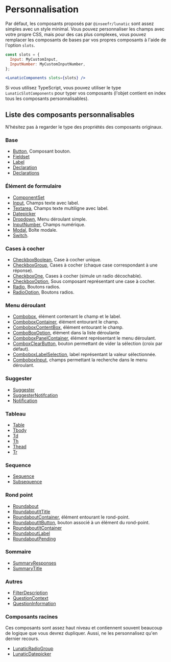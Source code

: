 # Personnalisation

Par défaut, les composants proposés par `@inseefr/lunatic` sont assez simples avec un style minimal. Vous pouvez personnaliser les champs avec votre propre CSS, mais pour des cas plus complexes, vous pouvez remplacer les composants de bases par vos propres composants à l'aide de l'option `slots`.

```jsx
const slots = {
  Input: MyCustomInput,
  InputNumber: MyCustomInputNumber,
};

<LunaticComponents slots={slots} />
```

Si vous utilisez TypeScript, vous pouvez utiliser le type `LunaticSlotComponents` pour typer vos composants (l'objet contient en index tous les composants personnalisables).

## Liste des composants personnalisables

N'hésitez pas à regarder le type des propriétés des composants originaux.

### Base

- [Button](https://github.com/InseeFr/Lunatic/blob/2.7/src/components/button/lunatic-button.tsx), Composant bouton.
- [Fieldset](https://github.com/InseeFr/Lunatic/blob/2.7/src/components/commons/components/fieldset.tsx)
- [Label](https://github.com/InseeFr/Lunatic/blob/2.7/src/components/commons/components/label/label.tsx)
- [Declaration](https://github.com/InseeFr/Lunatic/blob/2.7/src/components/declarations/declaration.tsx)
- [Declarations](https://github.com/InseeFr/Lunatic/blob/2.7/src/components/declarations/declarations.tsx)

### Élément de formulaire

- [ComponentSet](https://github.com/InseeFr/Lunatic/blob/2.7/src/components/component-set/html/component-set.tsx)
- [Input](https://github.com/InseeFr/Lunatic/blob/2.7/src/components/input/html/input.tsx), Champs texte avec label.
- [Textarea](https://github.com/InseeFr/Lunatic/blob/2.7/src/components/textarea/html/textarea.tsx), Champs texte multiligne avec label.
- [Datepicker](https://github.com/InseeFr/Lunatic/blob/2.7/src/components/datepicker/html/datepicker.tsx)
- [Dropdown](https://github.com/InseeFr/Lunatic/blob/2.7/src/components/dropdown/html/dropdown.tsx), Menu déroulant simple.
- [InputNumber](https://github.com/InseeFr/Lunatic/blob/2.7/src/components/input-number/html/input-number.tsx), Champs numérique.
- [Modal](https://github.com/InseeFr/Lunatic/blob/2.7/src/components/modal/html/modal.tsx), Boîte modale.
- [Switch](https://github.com/InseeFr/Lunatic/blob/2.7/src/components/switch/html/switch.tsx).

### Cases à cocher

- [CheckboxBoolean](https://github.com/InseeFr/Lunatic/blob/2.7/src/components/checkbox/checkbox-boolean/html/checkbox-boolean.tsx), Case à cocher unique.
- [CheckboxGroup](https://github.com/InseeFr/Lunatic/blob/2.7/src/components/checkbox/checkbox-group/html/checkbox-group.tsx), Cases à cocher (chaque case correspondant à une réponse).
- [CheckboxOne](https://github.com/InseeFr/Lunatic/blob/2.7/src/components/checkbox/checkbox-one/html/checkbox-one.tsx), Cases à cocher (simule un radio décochable).
- [CheckboxOption](https://github.com/InseeFr/Lunatic/blob/2.7/src/components/checkbox/commons/checkbox-option.tsx), Sous composant représentant une case à cocher.
- [Radio](https://github.com/InseeFr/Lunatic/blob/2.7/src/components/radio/html/radio-group.tsx), Boutons radios.
- [RadioOption](https://github.com/InseeFr/Lunatic/blob/2.7/src/components/radio/html/radio-option.tsx), Boutons radios.

### Menu déroulant

- [Combobox](https://github.com/InseeFr/Lunatic/blob/2.7/src/components/commons/components/combo-box/combo-box.tsx), élément contenant le champ et le label.
- [ComboboxContainer](https://github.com/InseeFr/Lunatic/blob/2.7/src/components/commons/components/combo-box/combo-box-container.tsx), élément entourant le champ.
- [ComboboxContentBox](https://github.com/InseeFr/Lunatic/blob/2.7/src/components/commons/components/combo-box/combo-box-content-box.tsx), élément entourant le champ.
- [ComboBoxOption](https://github.com/InseeFr/Lunatic/blob/2.7/src/components/commons/components/combo-box/panel/combo-box-option.tsx), élément dans la liste déroulante
- [ComboboxPanelContainer](https://github.com/InseeFr/Lunatic/blob/2.7/src/components/commons/components/combo-box/panel/panel-container.tsx), élément représentant le menu déroulant.
- [ComboxClearButton](https://github.com/InseeFr/Lunatic/blob/2.7/src/components/commons/components/combo-box/selection/clear-button.tsx), bouton permettant de vider la sélection (croix par défaut).
- [ComboboxLabelSelection](https://github.com/InseeFr/Lunatic/blob/2.7/src/components/commons/components/combo-box/selection/combo-box-label-selection.tsx), label représentant la valeur sélectionnée.
- [ComboboxInput](https://github.com/InseeFr/Lunatic/blob/2.7/src/components/commons/components/combo-box/selection/input.tsx), champs permettant la recherche dans le menu déroulant.

### Suggester

- [Suggester](https://github.com/InseeFr/Lunatic/blob/2.7/src/components/suggester/html/suggester.tsx)
- [SuggesterNotifcation](https://github.com/InseeFr/Lunatic/blob/2.7/src/components/suggester/idb-suggester/suggester-notification.tsx)
- [Notification](https://github.com/InseeFr/Lunatic/blob/2.7/src/components/suggester/html/notification.tsx)

### Tableau

- [Table](https://github.com/InseeFr/Lunatic/blob/2.7/src/components/commons/components/html-table/table.tsx)
- [Tbody](https://github.com/InseeFr/Lunatic/blob/2.7/src/components/commons/components/html-table/tbody.tsx)
- [Td](https://github.com/InseeFr/Lunatic/blob/2.7/src/components/commons/components/html-table/td.tsx)
- [Th](https://github.com/InseeFr/Lunatic/blob/2.7/src/components/commons/components/html-table/th.tsx)
- [Thead](https://github.com/InseeFr/Lunatic/blob/2.7/src/components/commons/components/html-table/thead.tsx)
- [Tr](https://github.com/InseeFr/Lunatic/blob/2.7/src/components/commons/components/html-table/tr.tsx)

### Sequence

- [Sequence](https://github.com/InseeFr/Lunatic/blob/2.7/src/components/sequence/html/sequence.tsx)
- [Subsequence](https://github.com/InseeFr/Lunatic/blob/2.7/src/components/subsequence/subsequence.tsx)

### Rond point

- [Roundabout](https://github.com/InseeFr/Lunatic/blob/2.7/src/components/roundabout)
- [RoundaboutItTitle](https://github.com/InseeFr/Lunatic/blob/2.7/src/components/roundabout/components/roundabout-it-title.tsx)
- [RoundaboutContainer](https://github.com/InseeFr/Lunatic/blob/2.7/src/components/roundabout/components/roundabout-container.tsx), élément entourant le rond-point.
- [RoundaboutItButton](https://github.com/InseeFr/Lunatic/blob/2.7/src/components/roundabout/components/roundabout-it-button.tsx), bouton associé à un élément du rond-point.
- [RoundaboutItContainer](https://github.com/InseeFr/Lunatic/blob/2.7/src/components/roundabout/components/roundabout-it-container.tsx)
- [RoundaboutLabel](https://github.com/InseeFr/Lunatic/blob/2.7/src/components/roundabout/components/roundabout-label.tsx)
- [RoundaboutPending](https://github.com/InseeFr/Lunatic/blob/2.7/src/components/roundabout/components/roundabout-pending.tsx)

### Sommaire

- [SummaryResponses](https://github.com/InseeFr/Lunatic/blob/2.7/src/components/summary/html/summary-responses.tsx)
- [SummaryTitle](https://github.com/InseeFr/Lunatic/blob/2.7/src/components/summary/html/summary-title.tsx)

### Autres

- [FilterDescription](https://github.com/InseeFr/Lunatic/blob/2.7/src/components/filter-description/component.tsx)
- [QuestionContext](https://github.com/InseeFr/Lunatic/blob/2.7/src/components/questions/question-context.tsx)
- [QuestionInformation](https://github.com/InseeFr/Lunatic/blob/2.7/src/components/questions/question-information.tsx)

### Composants racines

Ces composants sont assez haut niveau et contiennent souvent beaucoup de logique que vous devrez dupliquer. Aussi, ne les personnalisez qu'en dernier recours.

- [LunaticRadioGroup](https://github.com/InseeFr/Lunatic/blob/2.7/src/components/radio/lunatic-radio-group.tsx)
- [LunaticDatepicker](https://github.com/InseeFr/Lunatic/blob/2.7/src/components/datepicker/lunatic-datepicker.tsx)


